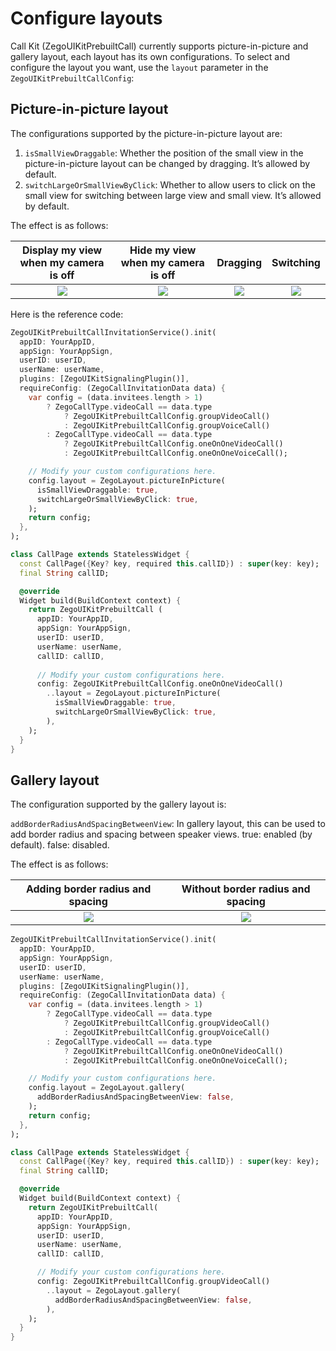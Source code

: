 # Configure layouts

Call Kit (ZegoUIKitPrebuiltCall) currently supports picture-in-picture and gallery layout, each layout has its own configurations. To select and configure the layout you want, use the `layout` parameter in the `ZegoUIKitPrebuiltCallConfig`:

## Picture-in-picture layout


The configurations supported by the picture-in-picture layout are:

1. `isSmallViewDraggable`: Whether the position of the small view in the picture-in-picture layout can be changed by dragging. It’s allowed by default.
2. `switchLargeOrSmallViewByClick`: Whether to allow users to click on the small view for switching between large view and small view. It’s allowed by default.

The effect is as follows:

|                                                                  Display my view when my camera is off                                                                   |                                                                    Hide my view when my camera is off                                                                    |                                                                                Dragging                                                                                 |                                                                              Switching                                                                               |
| :----------------------------------------------------------------------------------------------------------------------------------------------------------------------: | :----------------------------------------------------------------------------------------------------------------------------------------------------------------------: | :---------------------------------------------------------------------------------------------------------------------------------------------------------------------: | :------------------------------------------------------------------------------------------------------------------------------------------------------------------: |
| <Frame width="256" height="auto" caption=""><img src="https://media-resource.spreading.io/5fa3f99cda659c8c9f2907cbb0242e6c/workspace86/layout_show_self1.gif" /></Frame> | <Frame width="265" height="auto" caption=""><img src="https://media-resource.spreading.io/5fa3f99cda659c8c9f2907cbb0242e6c/workspace86/layout_show_self0.gif" /></Frame> | <Frame width="256" height="auto" caption=""><img src="https://media-resource.spreading.io/5fa3f99cda659c8c9f2907cbb0242e6c/workspace86/layout_draggable.gif" /></Frame> | <Frame width="256" height="auto" caption=""><img src="https://media-resource.spreading.io/5fa3f99cda659c8c9f2907cbb0242e6c/workspace86/layout_switch.gif" /></Frame> |


Here is the reference code:

<CodeGroup>


```dart title="With call invitation"
ZegoUIKitPrebuiltCallInvitationService().init(
  appID: YourAppID,
  appSign: YourAppSign,
  userID: userID,
  userName: userName,
  plugins: [ZegoUIKitSignalingPlugin()],
  requireConfig: (ZegoCallInvitationData data) {
    var config = (data.invitees.length > 1)
        ? ZegoCallType.videoCall == data.type
            ? ZegoUIKitPrebuiltCallConfig.groupVideoCall()
            : ZegoUIKitPrebuiltCallConfig.groupVoiceCall()
        : ZegoCallType.videoCall == data.type
            ? ZegoUIKitPrebuiltCallConfig.oneOnOneVideoCall()
            : ZegoUIKitPrebuiltCallConfig.oneOnOneVoiceCall();

    // Modify your custom configurations here.
    config.layout = ZegoLayout.pictureInPicture(
      isSmallViewDraggable: true,
      switchLargeOrSmallViewByClick: true,
    );
    return config;
  },
);
```
```dart title="Basic call"
class CallPage extends StatelessWidget {
  const CallPage({Key? key, required this.callID}) : super(key: key);
  final String callID;

  @override
  Widget build(BuildContext context) {
    return ZegoUIKitPrebuiltCall (
      appID: YourAppID,
      appSign: YourAppSign,
      userID: userID,
      userName: userName,
      callID: callID,
  
      // Modify your custom configurations here.
      config: ZegoUIKitPrebuiltCallConfig.oneOnOneVideoCall()
        ..layout = ZegoLayout.pictureInPicture(
          isSmallViewDraggable: true,
          switchLargeOrSmallViewByClick: true,
        ),
    );
  }
}
```

</CodeGroup>

## Gallery layout


The configuration supported by the gallery layout is:

`addBorderRadiusAndSpacingBetweenView`: In gallery layout, this can be used to add border radius and spacing between speaker views. true: enabled (by default). false: disabled.

The effect is as follows:

|                                                             Adding border radius and spacing                                                             |                                                               Without border radius and spacing                                                                |
| :------------------------------------------------------------------------------------------------------------------------------------------------------: | :------------------------------------------------------------------------------------------------------------------------------------------------------------: |
| <Frame width="256" height="auto" caption=""><img src="https://media-resource.spreading.io/5fa3f99cda659c8c9f2907cbb0242e6c/workspace86/6.png" /></Frame> | <Frame width="256" height="auto" caption=""><img src="https://media-resource.spreading.io/5fa3f99cda659c8c9f2907cbb0242e6c/workspace86/6_false.png" /></Frame> |


<CodeGroup>

```dart title="With call invitation"
ZegoUIKitPrebuiltCallInvitationService().init(
  appID: YourAppID,
  appSign: YourAppSign,
  userID: userID,
  userName: userName,
  plugins: [ZegoUIKitSignalingPlugin()],
  requireConfig: (ZegoCallInvitationData data) {
    var config = (data.invitees.length > 1)
        ? ZegoCallType.videoCall == data.type
            ? ZegoUIKitPrebuiltCallConfig.groupVideoCall()
            : ZegoUIKitPrebuiltCallConfig.groupVoiceCall()
        : ZegoCallType.videoCall == data.type
            ? ZegoUIKitPrebuiltCallConfig.oneOnOneVideoCall()
            : ZegoUIKitPrebuiltCallConfig.oneOnOneVoiceCall();

    // Modify your custom configurations here.
    config.layout = ZegoLayout.gallery(
      addBorderRadiusAndSpacingBetweenView: false,
    );
    return config;
  },
);
```

```dart title="Basic call"
class CallPage extends StatelessWidget {
  const CallPage({Key? key, required this.callID}) : super(key: key);
  final String callID;

  @override
  Widget build(BuildContext context) {
    return ZegoUIKitPrebuiltCall(
      appID: YourAppID,
      appSign: YourAppSign,
      userID: userID,
      userName: userName,
      callID: callID,

      // Modify your custom configurations here.
      config: ZegoUIKitPrebuiltCallConfig.groupVideoCall()
        ..layout = ZegoLayout.gallery(
          addBorderRadiusAndSpacingBetweenView: false,
        ),
    );
  }
}
```

</CodeGroup>



